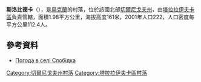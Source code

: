 {{coord|50|46|16|N|33|5|45|E|scale:100000|display=title}}

'''斯洛比德卡'''（{{lang-uk|Слобідка}}），是[[烏克蘭|烏克蘭]]的村落，位於該國北部[[切爾尼戈夫州|切爾尼戈夫州]]，由[[塔拉拉伊夫卡區|塔拉拉伊夫卡區]]負責管轄，面積1.98平方公里，海拔高度161米，2001年人口222，人口密度每平方公里112.4人。

==參考資料==
* [http://weather.in.ua/ua/chernigovskaja/24131 Погода в селі Слобідка] {{Wayback|url=http://weather.in.ua/ua/chernigovskaja/24131 |date=20200807131801 }}

[[Category:切爾尼戈夫州村落|Category:切爾尼戈夫州村落]]
[[Category:塔拉拉伊夫卡區村落|Category:塔拉拉伊夫卡區村落]]


{{Chernihiv-geo-stub}}